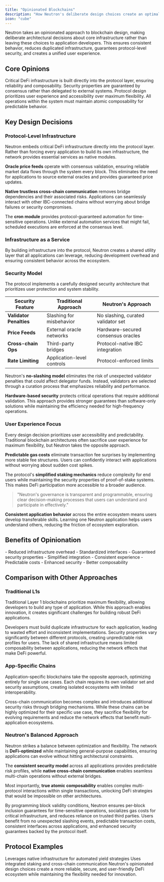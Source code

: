 ```yaml
---
title: "Opinionated Blockchains"
description: "How Neutron's deliberate design choices create an optimal environment for DeFi applications"
icon: "cube"
---
```


Neutron takes an opinionated approach to blockchain design, making deliberate architectural decisions about core infrastructure rather than leaving these choices to application developers. This ensures consistent behavior, reduces duplicated infrastructure, guarantees protocol-level security, and creates a unified user experience.

## Core Opinions

<CardGroup cols={2}>
  <Card title="Infrastructure First" icon="layer-group" iconType="duotone">
    Critical DeFi infrastructure is built directly into the protocol layer, ensuring reliability and composability.
  </Card>
  <Card title="Security by Design" icon="shield-halved" iconType="duotone">
    Security properties are guaranteed by consensus rather than delegated to external systems.
  </Card>
  <Card title="User-Centric" icon="users" iconType="duotone">
    Protocol design prioritizes user experience and accessibility over maximum flexibility.
  </Card>
  <Card title="Atomic Composability" icon="puzzle-piece" iconType="duotone">
    All operations within the system must maintain atomic composability for predictable behavior.
  </Card>
</CardGroup>

## Key Design Decisions

### Protocol-Level Infrastructure

Neutron embeds critical DeFi infrastructure directly into the protocol layer. Rather than forcing every application to build its own infrastructure, the network provides essential services as native modules.

**Oracle price feeds** operate with consensus validation, ensuring reliable market data flows through the system every block. This eliminates the need for applications to source external oracles and provides guaranteed price updates.

**Native trustless cross-chain communication** removes bridge dependencies and their associated risks. Applications can seamlessly interact with other IBC-connected chains without worrying about bridge failures or security compromises.

The **cron module** provides protocol-guaranteed automation for time-sensitive operations. Unlike external automation services that might fail, scheduled executions are enforced at the consensus level.

<div className="my-6 p-4 border-l-4 border-green-500 bg-green-50 dark:bg-green-900 dark:bg-opacity-20">
  <h3 className="text-lg font-medium mb-2">Infrastructure as a Service</h3>
  <p>By building infrastructure into the protocol, Neutron creates a shared utility layer that all applications can leverage, reducing development overhead and ensuring consistent behavior across the ecosystem.</p>
</div>

### Security Model

The protocol implements a carefully designed security architecture that prioritizes user protection and system stability.

| Security Feature | Traditional Approach | Neutron's Approach |
|---|---|---|
| **Validator Penalties** | Slashing for misbehavior | No slashing, curated validator set |
| **Price Feeds** | External oracle networks | Hardware-secured consensus oracles |
| **Cross-chain Ops** | Third-party bridges | Protocol-native IBC integration |
| **Rate Limiting** | Application-level controls | Protocol-enforced limits |

Neutron's **no-slashing model** eliminates the risk of unexpected validator penalties that could affect delegator funds. Instead, validators are selected through a curation process that emphasizes reliability and performance.

**Hardware-based security** protects critical operations that require additional validation. This approach provides stronger guarantees than software-only solutions while maintaining the efficiency needed for high-frequency operations.

### User Experience Focus

Every design decision prioritizes user accessibility and predictability. Traditional blockchain architectures often sacrifice user experience for maximum flexibility, but Neutron takes the opposite approach.

**Predictable gas costs** eliminate transaction fee surprises by implementing more stable fee structures. Users can confidently interact with applications without worrying about sudden cost spikes.

The protocol's **simplified staking mechanics** reduce complexity for end users while maintaining the security properties of proof-of-stake systems. This makes DeFi participation more accessible to a broader audience.

> "Neutron's governance is transparent and programmable, ensuring clear decision-making processes that users can understand and participate in effectively."

**Consistent application behavior** across the entire ecosystem means users develop transferable skills. Learning one Neutron application helps users understand others, reducing the friction of ecosystem exploration.

## Benefits of Opinionation

<CardGroup cols={2}>
  <Card title="For Developers" icon="code" iconType="duotone">
    - Reduced infrastructure overhead
    - Standardized interfaces
    - Guaranteed security properties
    - Simplified integration
  </Card>
  <Card title="For Users" icon="user" iconType="duotone">
    - Consistent experience
    - Predictable costs
    - Enhanced security
    - Better composability
  </Card>
</CardGroup>

## Comparison with Other Approaches

### Traditional L1s

Traditional Layer 1 blockchains prioritize maximum flexibility, allowing developers to build any type of application. While this approach enables innovation, it creates significant challenges for building robust DeFi applications.

Developers must build duplicate infrastructure for each application, leading to wasted effort and inconsistent implementations. Security properties vary significantly between different protocols, creating unpredictable risk profiles for users. The lack of shared infrastructure means limited composability between applications, reducing the network effects that make DeFi powerful.

### App-Specific Chains

Application-specific blockchains take the opposite approach, optimizing entirely for single use cases. Each chain requires its own validator set and security assumptions, creating isolated ecosystems with limited interoperability.

Cross-chain communication becomes complex and introduces additional security risks through bridging mechanisms. While these chains can be highly optimized for their specific use case, they sacrifice flexibility for evolving requirements and reduce the network effects that benefit multi-application ecosystems.

### Neutron's Balanced Approach

Neutron strikes a balance between optimization and flexibility. The network is **DeFi-optimized** while maintaining general-purpose capabilities, ensuring applications can evolve without hitting architectural constraints.

The **consistent security model** across all applications provides predictable risk profiles, while **native cross-chain communication** enables seamless multi-chain operations without external bridges.

Most importantly, **true atomic composability** enables complex multi-protocol interactions within single transactions, unlocking DeFi strategies that would be impossible on other architectures.

<AccordionGroup>
  <Accordion title="Block Validity Conditions">
    By programming block validity conditions, Neutron ensures per-block inclusion guarantees for time-sensitive operations, socializes gas costs for critical infrastructure, and reduces reliance on trusted third parties.
  </Accordion>
  <Accordion title="User Benefits">
    Users benefit from no unexpected slashing events, predictable transaction costs, consistent interfaces across applications, and enhanced security guarantees backed by the protocol itself.
  </Accordion>
</AccordionGroup>

## Protocol Examples

<CardGroup cols={2}>
  <Card title="Supervaults" icon="vault" iconType="duotone" href="/users/defi/supervaults">
    Leverages native infrastructure for automated yield strategies
  </Card>
  <Card title="Drop Protocol" icon="droplet" iconType="duotone" href="/users/defi/drop">
    Uses integrated staking and cross-chain communication
  </Card>
</CardGroup>

<Note>
  Neutron's opinionated design choices create a more reliable, secure, and user-friendly DeFi ecosystem while maintaining the flexibility needed for innovation.
</Note> 